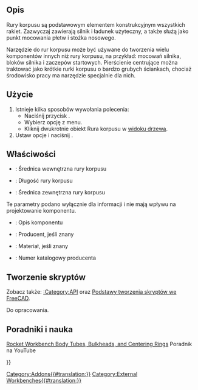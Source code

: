 <languages/>

{{Docnav/pl
|[[Rocket_Transition/pl|Przejście]]
|[[Rocket_CenteringRing/pl|Pierścień centrujący]]
|[[Rocket_Workbench/pl|środowisko pracy Rakieta]]
|IconL=Rocket_Transition.svg
|IconR=Rocket_CenteringRing.svg
|IconC=RocketWorkbench.svg
}}

{{GuiCommand/pl
|Name=Rocket BodyTube
|Name/pl=Rakieta: Rura korpusu
|MenuLocation=Rakieta → Rura korpusu
|Workbenches=[[Rocket_Workbench/pl|Rakieta]]
|Version=0.19
}}

<span id="Description"></span>
==Opis==

Rury korpusu są podstawowym elementem konstrukcyjnym wszystkich rakiet. Zazwyczaj zawierają silnik i ładunek użyteczny, a także służą jako punkt mocowania płetw i stożka nosowego.

Narzędzie do rur korpusu może być używane do tworzenia wielu komponentów innych niż rury korpusu, na przykład: mocowań silnika, bloków silnika i zaczepów startowych. Pierścienie centrujące można traktować jako krótkie rurki korpusu o bardzo grubych ściankach, chociaż środowisko pracy ma narzędzie specjalnie dla nich.

<span id="Usage"></span>
==Użycie==

# Istnieje kilka sposobów wywołania polecenia:
#* Naciśnij przycisk {{Button|[[Image:Rocket_BodyTube.svg|16px]] [[Rocket_BodyTube|Tuba korpusu]]}}.
#* Wybierz opcję {{MenuCommand|Rakieta → [[Image:Rocket_BodyTube.svg|16px]] Rura korpusu}} z menu.
#* Kliknij dwukrotnie obiekt Rura korpusu w [[Tree_view/pl|widoku drzewa]].
# Ustaw opcje i naciśnij {{Button|OK}}.

<span id="Properties"></span>
==Właściwości==

{{TitleProperty|Rura korpusu}}

* {{PropertyData|Inner Diameter}}: Średnica wewnętrzna rury korpusu
* {{PropertyData|Length}}: Długość rury korpusu
* {{PropertyData|Outer Diameter}}: Średnica zewnętrzna rury korpusu

{{TitleProperty|Komponent rakiety}}

Te parametry podano wyłącznie dla informacji i nie mają wpływu na projektowanie komponentu.

* {{PropertyData|Description}}: Opis komponentu
* {{PropertyData|Manufacturer}}: Producent, jeśli znany
* {{PropertyData|Material}}: Materiał, jeśli znany
* {{PropertyData|Part Number}}: Numer katalogowy producenta

<span id="Scripting"></span>
==Tworzenie skryptów==

<div class="mw-translate-fuzzy">
Zobacz także: [[:Category:API]] oraz [[FreeCAD_Scripting_Basics/pl|Podstawy tworzenia skryptów we FreeCAD]].
</div>

Do opracowania.

<span id="Tutorials_and_Learning"></span>
==Poradniki i nauka==

[https://youtu.be/xi7acpw3eDA Rocket Workbench Body Tubes, Bulkheads, and Centering Rings] Poradnik na YouTube


{{Docnav/pl
|[[Rocket_Transition/pl|Przejście]]
|[[Rocket_CenteringRing/pl|Pierścień centrujący]]
|[[Rocket_Workbench/pl|środowisko pracy Rakieta]]
|IconL=Rocket_Transition.svg
|IconR=Rocket_CenteringRing.svg
|IconC=RocketWorkbench.svg
}}

{{Userdocnavi{{#translation:}}}}
[[Category:Addons{{#translation:}}]]
[[Category:External Workbenches{{#translation:}}]]